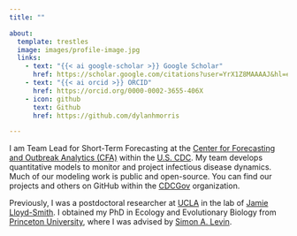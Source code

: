 ```yaml
---
title: ""

about:
  template: trestles
  image: images/profile-image.jpg
  links:
    - text: "{{< ai google-scholar >}} Google Scholar"
      href: https://scholar.google.com/citations?user=YrX1Z8MAAAAJ&hl=en
    - text: "{{< ai orcid >}} ORCID"
      href: https://orcid.org/0000-0002-3655-406X
    - icon: github
      text: Github
      href: https://github.com/dylanhmorris

---
```


I am Team Lead for Short-Term Forecasting at the [Center for Forecasting and Outbreak Analytics (CFA)](https://cdc.gov/cfa) within the [U.S. CDC](https://cdc.gov). My team develops quantitative models to monitor and project infectious disease dynamics. Much of our modeling work is public and open-source. You can find our projects and others on GitHub within the [CDCGov](https://github.com/cdcgov/) organization.

Previously, I was a postdoctoral researcher at [UCLA](https://ucla.edu/) in the lab of [Jamie Lloyd-Smith](https://faculty.eeb.ucla.edu/lloydsmith/). I obtained my PhD in Ecology and Evolutionary Biology from [Princeton University](https://princeton.edu), where I was advised by [Simon A. Levin](https://slevin.princeton.edu/).

